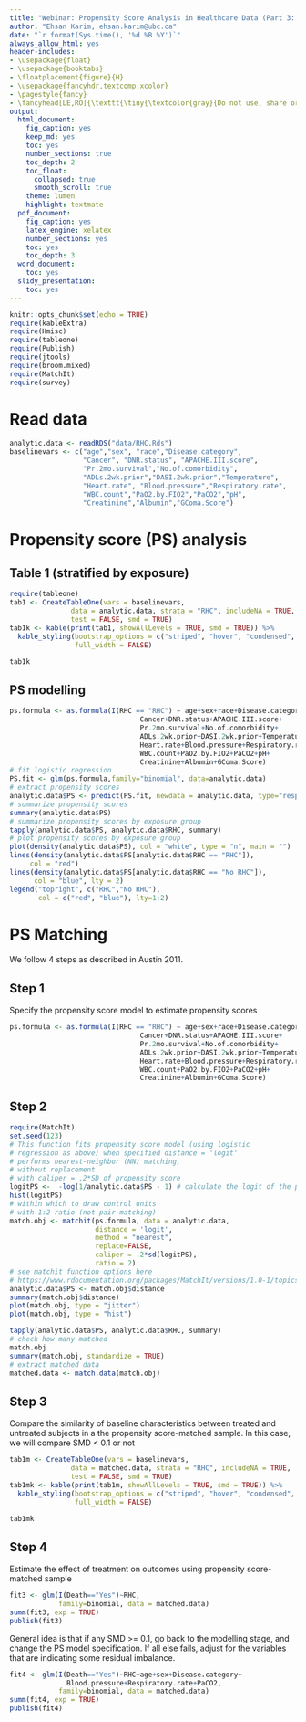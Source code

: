 ```yaml
---
title: "Webinar: Propensity Score Analysis in Healthcare Data (Part 3: PS matching, more options)"
author: "Ehsan Karim, ehsan.karim@ubc.ca"
date: "`r format(Sys.time(), '%d %B %Y')`"
always_allow_html: yes
header-includes:
- \usepackage{float}
- \usepackage{booktabs}
- \floatplacement{figure}{H}
- \usepackage{fancyhdr,textcomp,xcolor}
- \pagestyle{fancy}
- \fancyhead[LE,RO]{\texttt{\tiny{\textcolor{gray}{Do not use, share or revise without explicit written permission from the copyright owner} \\ \textcolor{gray}{Ehsan Karim} \textcolor{red}{\textcopyright} \textcolor{gray}{\the\year} \textcolor{blue}{ ehsan.karim@ubc.ca}}}}
output:
  html_document:
    fig_caption: yes
    keep_md: yes
    toc: yes
    number_sections: true
    toc_depth: 2
    toc_float: 
      collapsed: true
      smooth_scroll: true
    theme: lumen
    highlight: textmate
  pdf_document:
    fig_caption: yes
    latex_engine: xelatex
    number_sections: yes
    toc: yes
    toc_depth: 3
  word_document:
    toc: yes
  slidy_presentation:
    toc: yes  
---
```


```r
knitr::opts_chunk$set(echo = TRUE)
require(kableExtra)
require(Hmisc)
require(tableone)
require(Publish)
require(jtools)
require(broom.mixed)
require(MatchIt)
require(survey)
```

# Read data

```r
analytic.data <- readRDS("data/RHC.Rds")
baselinevars <- c("age","sex", "race","Disease.category", 
                  "Cancer", "DNR.status", "APACHE.III.score",
                  "Pr.2mo.survival","No.of.comorbidity",
                  "ADLs.2wk.prior","DASI.2wk.prior","Temperature",
                  "Heart.rate", "Blood.pressure","Respiratory.rate",
                  "WBC.count","PaO2.by.FIO2","PaCO2","pH",
                  "Creatinine","Albumin","GComa.Score")
```

# Propensity score (PS) analysis

## Table 1 (stratified by exposure)

```r
require(tableone)
tab1 <- CreateTableOne(vars = baselinevars,
               data = analytic.data, strata = "RHC", includeNA = TRUE, 
               test = FALSE, smd = TRUE)
tab1k <- kable(print(tab1, showAllLevels = TRUE, smd = TRUE)) %>%
  kable_styling(bootstrap_options = c("striped", "hover", "condensed", "responsive"), 
                full_width = FALSE)
```

```r
tab1k
```

## PS modelling

```r
ps.formula <- as.formula(I(RHC == "RHC") ~ age+sex+race+Disease.category+ 
                                Cancer+DNR.status+APACHE.III.score+
                                Pr.2mo.survival+No.of.comorbidity+
                                ADLs.2wk.prior+DASI.2wk.prior+Temperature+
                                Heart.rate+Blood.pressure+Respiratory.rate+
                                WBC.count+PaO2.by.FIO2+PaCO2+pH+
                                Creatinine+Albumin+GComa.Score)
# fit logistic regression
PS.fit <- glm(ps.formula,family="binomial", data=analytic.data)
# extract propensity scores
analytic.data$PS <- predict(PS.fit, newdata = analytic.data, type="response")
# summarize propensity scores
summary(analytic.data$PS)
# summarize propensity scores by exposure group
tapply(analytic.data$PS, analytic.data$RHC, summary)
# plot propensity scores by exposure group
plot(density(analytic.data$PS), col = "white", type = "n", main = "")
lines(density(analytic.data$PS[analytic.data$RHC == "RHC"]), 
     col = "red")
lines(density(analytic.data$PS[analytic.data$RHC == "No RHC"]), 
      col = "blue", lty = 2)
legend("topright", c("RHC","No RHC"), 
       col = c("red", "blue"), lty=1:2)
```

# PS Matching 

We follow 4 steps as described in Austin 2011.

## Step 1
Specify the propensity score model to estimate propensity scores

```r
ps.formula <- as.formula(I(RHC == "RHC") ~ age+sex+race+Disease.category+ 
                                Cancer+DNR.status+APACHE.III.score+
                                Pr.2mo.survival+No.of.comorbidity+
                                ADLs.2wk.prior+DASI.2wk.prior+Temperature+
                                Heart.rate+Blood.pressure+Respiratory.rate+
                                WBC.count+PaO2.by.FIO2+PaCO2+pH+
                                Creatinine+Albumin+GComa.Score)
```

## Step 2

```r
require(MatchIt)
set.seed(123)
# This function fits propensity score model (using logistic 
# regression as above) when specified distance = 'logit'
# performs nearest-neighbor (NN) matching, 
# without replacement 
# with caliper = .2*SD of propensity score  
logitPS <-  -log(1/analytic.data$PS - 1) # calculate the logit of the propensity score
hist(logitPS)
# within which to draw control units 
# with 1:2 ratio (not pair-matching)
match.obj <- matchit(ps.formula, data = analytic.data,
                     distance = 'logit', 
                     method = "nearest", 
                     replace=FALSE,
                     caliper = .2*sd(logitPS), 
                     ratio = 2)
# see matchit function options here
# https://www.rdocumentation.org/packages/MatchIt/versions/1.0-1/topics/matchit
analytic.data$PS <- match.obj$distance
summary(match.obj$distance)
plot(match.obj, type = "jitter")
plot(match.obj, type = "hist")
```

```r
tapply(analytic.data$PS, analytic.data$RHC, summary)
# check how many matched
match.obj
summary(match.obj, standardize = TRUE)
# extract matched data
matched.data <- match.data(match.obj)
```

## Step 3

Compare the similarity of baseline characteristics between treated and untreated subjects in a the propensity score-matched sample. In this case, we will compare SMD < 0.1 or not

```r
tab1m <- CreateTableOne(vars = baselinevars,
               data = matched.data, strata = "RHC", includeNA = TRUE, 
               test = FALSE, smd = TRUE)
tab1mk <- kable(print(tab1m, showAllLevels = TRUE, smd = TRUE)) %>%
  kable_styling(bootstrap_options = c("striped", "hover", "condensed", "responsive"), 
                full_width = FALSE)
```

```r
tab1mk
```


## Step 4

Estimate the effect of treatment on outcomes using propensity score-matched sample

```r
fit3 <- glm(I(Death=="Yes")~RHC,
            family=binomial, data = matched.data)
summ(fit3, exp = TRUE)
publish(fit3)
```

General idea is that if any SMD >= 0.1, go back to the modelling stage, and change the PS model specification. If all else fails, adjust for the variables that are indicating some residual imbalance.

```r
fit4 <- glm(I(Death=="Yes")~RHC+age+sex+Disease.category+
              Blood.pressure+Respiratory.rate+PaCO2,
            family=binomial, data = matched.data)
summ(fit4, exp = TRUE)
publish(fit4)
```
